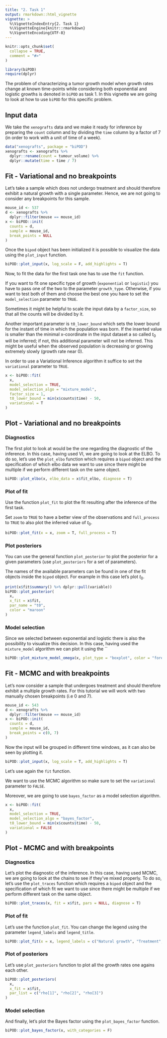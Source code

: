 ```yaml
---
title: "2. Task 1"
output: rmarkdown::html_vignette
vignette: >
  %\VignetteIndexEntry{2. Task 1}
  %\VignetteEngine{knitr::rmarkdown}
  %\VignetteEncoding{UTF-8}
---
```


```r
knitr::opts_chunk$set(
  collapse = TRUE,
  comment = "#>"
)
```

```r
library(biPOD)
require(dplyr)
```

The problem of characterizing a tumor growth model when growth rates change at known time-points while considering both exponential and logistic growths is denoted in `biPOD` as task 1. In this vignette we are going to look at how to use `biPOD` for this specific problem.

## Input data

We take the `xenografts` data and we make it ready for inference by preparing the `count` column and by dividing the `time` column by a factor of 7 (in order to work with a unit of time of a week).

```r
data("xenografts", package = "biPOD")
xenografts <- xenografts %>%
  dplyr::rename(count = tumour_volume) %>%
  dplyr::mutate(time = time / 7)
```

## Fit - Variational and no breakpoints

Let's take a sample which does not undergo treatment and should therefore exhibit a natural growth with a single parameter.
Hence, we are not going to consider any breakpoints for this sample.

```r
mouse_id <- 537
d <- xenografts %>%
  dplyr::filter(mouse == mouse_id)
x <- biPOD::init(
  counts = d,
  sample = mouse_id,
  break_points = NULL
)
```

Once the `bipod` object has been initialized it is possible to visualize the data using the `plot_input` function.

```r
biPOD::plot_input(x, log_scale = F, add_highlights = T)
```

Now, to fit the data for the first task one has to use the `fit` function. 

If you want to fit one specific type of growth (`exponential` or `logistic`) you have to pass one of the two to the parameter `growth_type`. Otherwise, if you want to test both of them and choose the best one you have to set the `model_selection` parameter to `TRUE`.

Sometimes it might be helpful to scale the input data by a `factor_size`, so that all the counts will be divided by it.

Another important parameter is `t0_lower_bound` which sets the lower bound for the instant of time in which the population was born. If the inserted value is smaller than the minimal x-coordinate in the input dataset a so called $t_0$ will be inferred; if not, this additional parameter will not be inferred. This might be useful when the observed population is decreasing or growing extremely slowly (growth rate near 0).

In order to use a Variational Inference algorithm it suffice to set the `variational` parameter to `TRUE`.


```r
x <- biPOD::fit(
  x,
  model_selection = TRUE,
  model_selection_algo = "mixture_model",
  factor_size = 1,
  t0_lower_bound = min(x$counts$time) - 50,
  variational = T
)
```
## Plot - Variational and no breakpoints

### Diagnostics

The first plot to look at would be the one regarding the diagnostic of the inference. In this case, having used VI, we are going to look at the ELBO.
To do so, let's use the `plot_elbo` function which requires a `bipod` object and the specification of which elbo data we want to use since there might be multiple if we perform different task on the same object.

```r
biPOD::plot_elbo(x, elbo_data = x$fit_elbo, diagnose = T)
```

### Plot of fit

Use the function `plot_fit` to plot the fit resulting after the inference of the first task.

Set `zoom` to `TRUE` to have a better view of the observations and `full_process` to `TRUE` to also plot the inferred value of $t_0$.

```r
biPOD::plot_fit(x = x, zoom = T, full_process = T)
```

### Plot posteriors

You can use the general function `plot_posterior` to plot the posterior for a given parameters (use `plot_posteriors` for a set of parameters).

The names of the available parameters can be found in one of the fit objects inside the `bipod` object.
For example in this case let's plot $t_0$.

```r
print(x$fit$summary() %>% dplyr::pull(variable))
biPOD::plot_posterior(
  x,
  x_fit = x$fit,
  par_name = "t0",
  color = "maroon"
)
```

### Model selection

Since we selected between exponential and logistic there is also the possibility to visualize this decision. In this case, having used the `mixture_model` algorithm we can plot it using the ``

```r
biPOD::plot_mixture_model_omega(x, plot_type = "boxplot", color = "forestgreen")
```

## Fit - MCMC and with breakpoints

Let's now consider a sample that undergoes treatment and should therefore exhibit a multiple growth rates. For this tutorial we will work with two manually chosen breakpoints (i.e 0 and 7).

```r
mouse_id <- 543
d <- xenografts %>%
  dplyr::filter(mouse == mouse_id)
x <- biPOD::init(
  counts = d,
  sample = mouse_id,
  break_points = c(0, 7)
)
```

Now the input will be grouped in different time windows, as it can also be seen by plotting it.

```r
biPOD::plot_input(x, log_scale = T, add_highlights = T)
```

Let's use again the `fit` function. 

We want to use the MCMC algorithm so make sure to set the `variational` parameter to `FALSE`.

Moreover, we are going to use `bayes_factor` as a model selection algorithm.

```r
x <- biPOD::fit(
  x,
  model_selection = TRUE,
  model_selection_algo = "bayes_factor",
  t0_lower_bound = min(x$counts$time) - 50,
  variational = FALSE
)
```

## Plot - MCMC and with breakpoints

### Diagnostics

Let's plot the diagnostic of the inference. In this case, having used MCMC, we are going to look at the chains to see if they've mixed properly.
To do so, let's use the `plot_traces` function which requires a `bipod` object and the specification of which fit we want to use since there might be multiple if we perform different task on the same object.

```r
biPOD::plot_traces(x, fit = x$fit, pars = NULL, diagnose = T)
```

### Plot of fit

Let's use the function `plot_fit`.
You can change the legend using the parameter `legend_labels` and `legend_title`.

```r
biPOD::plot_fit(x = x, legend_labels = c("Natural growth", "Treatment", "Relapse"), legend_title = "Phase")
```

### Plot of posteriors

Let's use `plot_posteriors` function to plot all the growth rates one agains each other.

```r
biPOD::plot_posteriors(
  x,
  x_fit = x$fit,
  par_list = c("rho[1]", "rho[2]", "rho[3]")
)
```

### Model selection

And finally, let's plot the Bayes factor using the `plot_bayes_factor` function.

```r
biPOD::plot_bayes_factor(x, with_categories = F)
```
